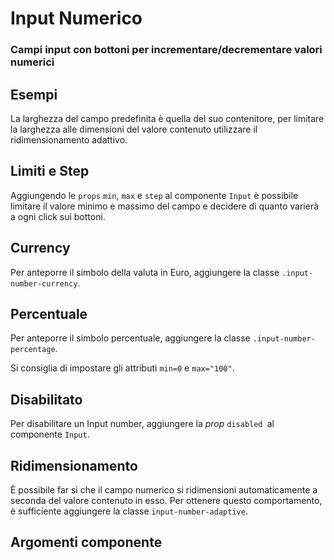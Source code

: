 

<Meta title='Documentazione/Form/Input Numerico' of={Input} />

# Input Numerico

### Campi input con bottoni per incrementare/decrementare valori numerici

## Esempi

La larghezza del campo predefinita è quella del suo contenitore, per limitare la larghezza alle dimensioni del valore contenuto utilizzare il ridimensionamento adattivo.

<Canvas>
  <Story id='componenti-form-input--input-numerico-dimensionamento' />
</Canvas>

## Limiti e Step

Aggiungendo le `props` `min`, `max` e `step` al componente `Input` è possibile limitare il valore minimo e massimo del campo e decidere di quanto varierà a ogni click sui bottoni.

<Canvas>
  <Story id='componenti-form-input--input-numerico-steps' />
</Canvas>

## Currency

Per anteporre il simbolo della valuta in Euro, aggiungere la classe `.input-number-currency`.

<Canvas>
  <Story id='componenti-form-input--input-numerico-valuta' />
</Canvas>

## Percentuale

Per anteporre il simbolo percentuale, aggiungere la classe `.input-number-percentage`.

Si consiglia di impostare gli attributi `min=0` e `max="100"`.

<Canvas>
  <Story id='componenti-form-input--input-numerico-percentuale' />
</Canvas>

## Disabilitato

Per disabilitare un Input number, aggiungere la _prop_ `disabled `al componente `Input`.

<Canvas>
  <Story id='componenti-form-input--input-numerico-disabilitato' />
</Canvas>

## Ridimensionamento

È possibile far sì che il campo numerico si ridimensioni automaticamente a seconda del valore contenuto in esso. Per ottenere questo comportamento, è sufficiente aggiungere la classe `input-number-adaptive`.

<Canvas>
  <Story id='componenti-form-input--input-numerico-ridimensionamento' />
</Canvas>

## Argomenti componente

<ArgsTable of={Input} />

